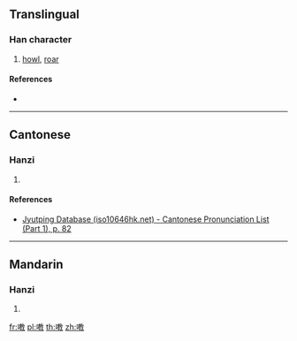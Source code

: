 {{character info/new}}
==Translingual==

===Han character===
{{Han char|rn=30|rad=口|as=11|sn=14|four=|canj=RJDK|ids=⿰口教}}

# [[howl]], [[roar]]

====References====
* {{Han ref|kx=0205.110|dkj=04180|dj=0428.040|hdz=10673.030|uh=560B|ud=22027}}

----

==Cantonese==

===Hanzi===
{{yue-hanzi|jyut=[[haau1]]|y=haau1}}

# {{defn|lang=yue|sort=口11}}

====References====
* [http://www.iso10646hk.net/jp/document/download.jsp Jyutping Database (iso10646hk.net) - Cantonese Pronunciation List (Part 1), p. 82]

----

==Mandarin==

===Hanzi===
{{cmn-hanzi|pin=[[xiāo]] ([[xiao1]])|wg=hsiao<sup>1</sup>}}

# {{defn|lang=cmn|sort=口11}}

[[fr:嘋]]
[[pl:嘋]]
[[th:嘋]]
[[zh:嘋]]